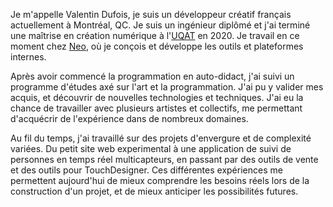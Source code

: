 Je m'appelle Valentin Dufois, je suis un développeur créatif français actuellement à Montréal, QC. Je suis un ingénieur diplômé et j'ai terminé une maîtrise en création numérique à l'<a href="https://uqat.ca" target="_blank" rel="noreferer">UQAT</a> en 2020. Je travail en ce moment chez <a href="https://neo-ooh.ca" target="_blank" rel="noreferer">Neo</a>, où je conçois et développe les outils et plateformes internes.

Après avoir commencé la programmation en auto-didact, j'ai suivi un programme d'études axé sur l'art et la programmation. J'ai pu y valider mes acquis, et découvrir de nouvelles technologies et techniques. J'ai eu la chance de travailler avec plusieurs artistes et collectifs, me permettant d'acquécrir de l'expérience dans de nombreux domaines.

Au fil du temps, j'ai travaillé sur des projets d'envergure et de complexité variées. Du petit site web experimental à une application de suivi de personnes en temps réel multicapteurs, en passant par des outils de vente et des outils pour TouchDesigner. Ces différentes expériences me permettent aujourd'hui de mieux comprendre les besoins réels lors de la construction d'un projet, et de mieux anticiper les possibilités futures.

